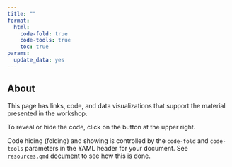 ```yaml
---
title: ""
format:
  html:
    code-fold: true
    code-tools: true
    toc: true
params:
  update_data: yes
---
```


## About

This page has links, code, and data visualizations that support the material presented in the workshop.

To reveal or hide the code, click on the button at the upper right.

::: {.callout-tip}

Code hiding (folding) and showing is controlled by the `code-fold` and `code-tools` parameters in the YAML header for your document.
See [`resources.qmd` document](https://github.com/penn-state-open-science/data-mgmt-2024/blob/main/src/resources.qmd) to see how this is done.

:::

<!-- ## Information sources -->

<!-- Here are links to some of the sources mentioned during the workshop presentations. -->

<!-- ### Good enough data management and project management practices (Alaina Pearce) -->

<!-- - Talk slides ([PDF](pdf/2024_GoodEnoughDataManagementWorkshop.pdf)). -->

<!-- - [The Turing Way](https://the-turing-way.netlify.app/index.html) handbook to reproducible, ethical and collaborative data science. -->
<!-- - Goodman, A., Pepe, A., Blocker, A. W., Borgman, C. L., Cranmer, K., Crosas, M., Di Stefano, R., Gil, Y., Groth, P., Hedstrom, M., Hogg, D. W., Kashyap, V., Mahabal, A., Siemiginowska, A., & Slavkovic, A. (2014). Ten simple rules for the care and feeding of scientific data. *PLoS Computational Biology*, *10*(4), e1003542. <https://doi.org/10.1371/journal.pcbi.1003542>. -->
<!-- - Version control -->
<!--   - [GitHub](https://github.com), a web service for version control using git. -->
<!--   - [Subversion](https://subversion.apache.org), a web service for version control using git -->
<!-- - Penn State Open Science [GitHub repo](https://github.com/penn-state-open-science) -->
<!--   - 2023 Bootcamp [site](https://penn-state-open-science.github.io/bootcamp-2023/), [repo](https://github.com/penn-state-open-science//bootcamp-2023/) -->
<!--   - 2022-23 interest and knowledge survey [site](https://penn-state-open-science.github.io/survey-fall-2022), [repo](https://github.com/penn-state-open-science/survey-fall-2022) -->
<!-- - Wickham, H. (2014). Tidy Data, *Journal of Statistical Software*, <https://doi.org/10.18637/jss.v059.i10>. -->

<!-- ### Data management policies (Briana Wham and Ana Enriquez) -->

<!-- - Talk slides ([pptx](pptx/wham-enriquez-policies-for-data-mgmt-2024-03-27.pptx)) -->

<!-- - The (Dr. Alondra) Nelson [memo](https://www.whitehouse.gov/wp-content/uploads/2022/08/08-2022-OSTP-Public-access-Memo.pdf) on "Ensuring Free, Immediate, and Equitable Access to Federally Funded Research" -->
<!-- - [NIH Data Management and Sharing Policy](https://sharing.nih.gov/data-management-and-sharing-policy) -->
<!-- - Data Management Plan Tool [(DMPTool)](https://dmptool.org) -->
<!-- - [Penn State Data Storage Finder](https://datastoragefinder.psu.edu) -->
<!-- - (Draft) [Penn State Research Data Management Policy](https://www.research.psu.edu/research-data-management-policy) -->
<!-- - [Penn State Policy IP01](https://policy.psu.edu/policies/ip01#:~:text=The%20University%20is%20granted%20the,scope%20of%20the%20University%20employment) "Ownership and Management of Intellectual Property (Formerly RA11 - Patents and Copyrights [Intellectual Property])" -->

<!-- ### Case study -->

<!-- - Sample "untidy" [data](xlsx/data_mgmt_workshop_data.xlsx) -->

<!-- ![Comments on untidy data sample](include/img/sample-data-file-comments-1-of-2.jpeg) -->

<!-- ![Comments on untidy data sample](include/img/sample-data-file-comments-2-of-2.jpeg) -->

<!-- - Problem with MS Excel's automatic [conversion names for genes](https://www.theverge.com/2020/8/6/21355674/human-genes-rename-microsoft-excel-misreading-dates) -->

<!-- ### Discussion -->

<!-- - [Catch-22](https://en.wikipedia.org/wiki/Catch-22) and Joseph Heller's [career at Penn State](https://cals.la.psu.edu/news/marathon-reading-of-catch-22/) -->

<!-- ## Registrant data -->

<!-- We try to practice what we preach, so we include below the code we use to download the registration data and visualize it. -->
<!-- Click on the `code` arrow to show or hide the code. -->
<!-- The data file itself remains private. -->
<!-- We have added `csv/` to the `.gitignore` file so that the data remains available only to users who have it locally on their computers. -->

<!-- ::: {.callout-note} -->

<!-- Rick Gilmore has stored his Gmail account information in an environment variable called `GMAIL_SURVEY`. -->

<!-- To do something similar, use the [`usethis` package](https://cran.r-project.org/package=usethis) to open your `.Renviron` variable. -->

<!-- ``` -->
<!-- install.packages("usethis") # if not installed already -->
<!-- usethis::edit_r_environ() -->
<!-- ``` -->

<!-- Add an entry like `GMAIL_SURVEY="your.google.acct@gmail.com"` to the file. -->
<!-- Save it, and restart R. -->

<!-- Then, run the following line in your console: -->

<!-- ``` -->
<!-- install.packages("googledrive") # if not installed already -->
<!-- googledrive::drive_auth() -->
<!-- ``` -->

<!-- You will see something like this: -->

<!-- ![](include/img/google-auth-console.png) -->

<!-- Select '1' to initiate a Google authentication screen in your default browser. -->
<!-- The browser should launch with a window asking your permission to authorize access to your Google account. -->
<!-- Grant access to Tidyverse API Packages. -->
<!-- Remember, *you* continue to control what code from the Tidyverse accesses specific Google sheets. -->

<!-- Once these steps are complete, the *automated* updating code below should work. -->

<!-- ::: -->

<!-- We download the data as a CSV (if `params$update_data == TRUE`). -->

<!-- ```{r set-up-update-data} -->
<!-- library(ggplot2) -->

<!-- if (!dir.exists('csv')) { -->
<!--   message("Creating missing `csv/`.") -->
<!--   dir.create("csv") -->
<!-- } -->

<!-- update_figs = TRUE -->

<!-- if (params$update_data) { -->
<!--   options(gargle_oauth_email = Sys.getenv("GMAIL_SURVEY")) -->
<!--   googledrive::drive_auth() -->

<!--   new_fn <- "csv/data-mgmt-wksp.csv" -->
<!--   file.rename(new_fn, "csv/_data-mgmt-wkshp.csv") -->
<!--   googledrive::drive_download( -->
<!--     "Data Management Workshop Spring 2024: Registration (Responses)", -->
<!--     path = new_fn, -->
<!--     type = "csv", -->
<!--     overwrite = TRUE -->
<!--   ) -->
<!--   message("Data updated.") -->
<!-- } else { -->
<!--   if (!file.exists("csv/data-mgmt-wksp.csv")) { -->
<!--     warning("File not found: 'csv/data-mgmt-wksp.csv'") -->
<!--     update_figs = FALSE -->
<!--   } else { -->
<!--     message("Using previously stored data.") -->
<!--   } -->
<!-- } -->
<!-- ``` -->

<!-- We load the saved CSV. -->

<!-- ```{r load-registration-data} -->
<!-- if (update_figs) { -->
<!--   registrations <- -->
<!--     readr::read_csv("csv/data-mgmt-wksp.csv", show_col_types = FALSE) -->
<!-- } -->
<!-- ``` -->

<!-- Then we clean the data by renaming the variables, dropping the "no's", wrangling the unit names, and adding a `college` variable. -->

<!-- ::: {.callout-note} -->

<!-- **TO-DO:** Remove duplicate entries. Drop timestamp beforehand since it will be unique even among duplicates in other fields. -->

<!-- ::: -->

<!-- ```{r clean-registration-data, eval=update_figs} -->
<!-- registrations_clean <- registrations |> -->
<!--   dplyr::rename( -->
<!--     timestamp = "Timestamp", -->
<!--     email = 'Email Address', -->
<!--     attend = "Will you attend the workshop on Wednesday, March 27, 2024?", -->
<!--     name = "What is your name?", -->
<!--     unit = "What is your department or unit?", -->
<!--     position = "What is your current position?", -->
<!--     have_case_study = "Do you have a project or dataset that you would like to have considered for a hands-on case study?", -->
<!--     case_study_details = "If yes, in a sentence or two, please describe your project or dataset.", -->
<!--     comments = "Any comments?" -->
<!--   ) |> -->
<!--   # Remove duplicate rows -->
<!--   dplyr::distinct() |> -->
<!--   # Convert timestamp into proper dates -->
<!--   dplyr::mutate(timestamp = lubridate::mdy_hms(timestamp, -->
<!--                                                tz = "America/New_York")) |> -->
<!--   # Normalize unit names -->
<!--   dplyr::mutate( -->
<!--     unit = dplyr::recode( -->
<!--       unit, -->
<!--       `ESM-Ecosystem Science and Mgmt` = "Ecosystem Science & Mgmt", -->
<!--       `Earth and Environmental Systems Institute` = "Earth & Environmental Systems Institute", -->
<!--       `Earth and Environmental Systems Institute` = "Earth & Environmental Systems Institute", -->
<!--       `Civil and Environmental Engineering` = "Civil & Environmental Engineering", -->
<!--       `Civil and Environmental Eng` = "Civil & Environmental Engineering", -->
<!--       `FOOD SCIENCE` = "Food Science", -->
<!--       `Earth and Mineral Sciences, Energy Institute` = "Energy Institute", -->
<!--       `Center for Healthy Aging / HHD` = "Center for Healthy Aging", -->
<!--       `BMB` = "Biochemistry, Microbiology, & Molecular Biology", -->
<!--       `Biochemistry, Microbiology and Molecular Biology` = "Biochemistry, Microbiology, & Molecular Biology", -->
<!--       `Spanish, Italian and Portuguese` = "Spanish, Italian, & Portuguese", -->
<!--       `Spanish, Italian, and Portuguese` = "Spanish, Italian, & Portuguese", -->
<!--       `SIP` = "Spanish, Italian, & Portuguese", -->
<!--       `Department of Nutritional Sciences` = "Nutritional Sciences", -->
<!--       `Department of Medicine, Division of Endocrinology` = "Medicine", -->
<!--       `Nutrition` = "Nutritional Sciences", -->
<!--       `Department of Statistics` = "Statistics", -->
<!--       `RPTM` = "Recreation, Park, & Tourism Management", -->
<!--       `Kinesiology & Developmental Psychology` = "Kinesiology", -->
<!--       `Educational psychology` = "Educational Psychology", -->
<!--       `Clinical Psychology` = "Psychology", -->
<!--       `Communication Sciences and Disorders` = "Communication Sciences & Disorders", -->
<!--       `Center for Healthy Aging; Department of Psychology` = "Center for Healthy Aging", -->
<!--       `MCIBS` = "Molecular, Cellular, & Integrative Biosciences", -->
<!--       `Department of Chemical Engineering` = "Chemical Engineering", -->
<!--       `Biobehavioral health` = "Biobehavioral Health", -->
<!--       `EE` = "Electrical Engineering", -->
<!--       `Agricultural and biological engineering` = "Agricultural & Biological Engineering" -->
<!--       ) -->
<!--   ) |> -->
<!--   # Drop no attends -->
<!--   dplyr::filter(attend == "Yes") |> -->
<!--   # Add college -->
<!--   dplyr::mutate( -->
<!--     college = dplyr::case_match( -->
<!--       unit, -->
<!--       "Statistics" ~ "ECoS", -->
<!--       "Biology" ~ "ECoS", -->
<!--       "Biochemistry, Microbiology, & Molecular Biology" ~ "ECoS", -->
<!--       "Physics" ~ "ECoS", -->
<!--       "Chemistry" ~ "ECoS", -->
<!--       "Astronomy & Astrophysics" ~ "ECoS", -->
<!--       "Eberly" ~ "ECos", -->
<!--       "Eberly" ~ "ECos", -->
<!--       "Psychology" ~ "CLA", -->
<!--       "Spanish, Italian, & Portuguese" ~ "CLA", -->
<!--       "Research Informatics and Publishing" ~ "Libraries", -->
<!--       "Political Science" ~ "CLA", -->
<!--       "Applied Linguistics" ~ "CLA", -->
<!--       "Global Languages & Literatures" ~ "CLA", -->
<!--       "Sociology" ~ "CLA", -->
<!--       "English" ~ "CLA", -->
<!--       "C-SoDA" ~ "CLA", -->
<!--       "Office of Digital Pedagogies and Initiatives" ~ "CLA", -->
<!--       "Asian Studies" ~ "CLA", -->
<!--       "Anthropology" ~ "CLA", -->
<!--       "Linguistics" ~ "CLA", -->
<!--       "Center for Language Science" ~ "CLA", -->
<!--       "Foreign Languages" ~ "CLA", -->
<!--       "Languages and Literature" ~ "CLA", -->
<!--       "IST" ~ "IST", -->
<!--       "Chemical Engineering" ~ "Eng", -->
<!--       "Civil & Environmental Engineering" ~ "Eng", -->
<!--       "Material Science and Engineering" ~ "Eng", -->
<!--       "Engineering Science & Mechanics" ~ "Eng", -->
<!--       "Biomedical Engineering" ~ "Eng", -->
<!--       "Mechanical Engineering" ~ "Eng", -->
<!--       "Electrical Engineering" ~ "Eng", -->
<!--       "Chemical Engineering" ~ "Eng", -->
<!--       "Nutritional Sciences" ~ "HHD", -->
<!--       "HDFS" ~ "HHD", -->
<!--       "Communication Sciences & Disorders" ~ "HHD", -->
<!--       "Kinesiology" ~ "HHD", -->
<!--       "Recreation, Park, & Tourism Management" ~ "HHD", -->
<!--       "Prevention Center" ~ "HHD", -->
<!--       "Bellisario College of Communication" ~ "Comm", -->
<!--       "Marketing" ~ "Smeal", -->
<!--       "Food Science" ~ "Ag", -->
<!--       "Ecosystem Science & Mgmt" ~ "Ag", -->
<!--       "Entomology" ~ "Ag", -->
<!--       "Plant Pathology & Environmental Microbiology" ~ "Ag", -->
<!--       "Plant Science" ~ "Ag", -->
<!--       "Agricultural & Biological Engineering" ~ "Ag", -->
<!--       "Landscape Architecture" ~ "Arts & Arch", -->
<!--       "Neuroscience" ~ "Med", -->
<!--       "Medicine" ~ "Med", -->
<!--       "College of Human and Health Development" ~ "HHD", -->
<!--       "Center for Healthy Aging" ~ "HHD", -->
<!--       "Center for Childhood Obesity Research" ~ "HHD", -->
<!--       "Biobehavioral Health" ~ "HHD", -->
<!--       "Earth & Environmental Systems Institute" ~ "EMS", -->
<!--       "Geography" ~ "EMS", -->
<!--       "Energy Institute" ~ "EMS", -->
<!--       "Geosciences" ~ "EMS", -->
<!--       "Nursing" ~ "Nursing", -->
<!--       "Educational Psychology" ~ "Ed", -->
<!--       "Molecular, Cellular, & Integrative Biosciences" ~ "Huck", -->
<!--       "University Libraries" ~ "Libraries" -->
<!--     ), -->
<!--     .default = "Unknown", -->
<!--     .missing = "Unknown" -->
<!--   ) -->

<!-- registrations_clean <- registrations_clean |> -->
<!--   dplyr::mutate( -->
<!--   confirmed = dplyr::case_match( -->
<!--       confirmation_response, -->
<!--       "Sorry, can't make it" ~ "Decline", -->
<!--       "No response" ~ "No response", -->
<!--       "Yes,  I'll be there" ~ "Confirm", -->
<!--       NA ~ "No response", -->
<!--       "presenter" ~ "Confirm"), -->
<!--       .default = "Unknown", -->
<!--     .missing = "Unknown" -->
<!--   ) -->
<!-- ``` -->

<!-- The following is used to modify the above code to capture new unit names, clean/normalize them, and assign them to colleges. -->

<!-- ```{r, eval=update_figs} -->
<!-- college_na <- is.na(registrations_clean$college) -->
<!-- registrations_clean$unit[college_na] -->
<!-- ``` -->

<!-- ### Time series -->

<!-- ```{r fig-registration-time-series, fig.cap="Time series of registrations from 2014-02-13 to present", eval=update_figs} -->
<!-- registrations_clean |> -->
<!--   dplyr::arrange(timestamp) |> -->
<!--   dplyr::mutate(resp_index = seq_along(timestamp)) |> -->
<!--   ggplot() + -->
<!--   aes(x = timestamp, y = resp_index) + -->
<!--   geom_point() + -->
<!--   # geom_line(group = 1) + -->
<!--   theme(axis.text.x = element_text(angle = 90)) + -->
<!--   labs(x = NULL, y = 'n') + -->
<!--   theme(legend.position = "bottom", legend.title = element_blank()) -->
<!-- ``` -->

<!-- ### Unit & College -->

<!-- #### Registrations -->

<!-- ```{r fig-registrations-by-dept, fig.cap="Registrations by department", eval=update_figs} -->
<!-- registrations_by_dept <- registrations_clean |> -->
<!--   dplyr::filter(!is.na(unit)) -->

<!-- registrations_by_dept |> -->
<!--   dplyr::arrange(desc(unit)) |> -->
<!--   ggplot() + -->
<!--   aes(x = unit, fill = college) + -->
<!--   geom_bar() + -->
<!--   theme(legend.position = "bottom", legend.title = element_blank()) + -->
<!--   coord_flip() -->

<!-- n_registrations <- dim(registrations_clean)[1] -->

<!-- n_depts_registrations <- length(unique(registrations_by_dept$unit)) -->
<!-- n_coll_registrations <- length(unique(registrations_by_dept$college)) -->
<!-- ``` -->

<!-- We had `{r} n_registrations` registrations from `{r} n_depts_registrations` departments representing `{r} n_coll_registrations` colleges. -->

<!-- ```{r fig-registrations-by-college, fig.cap="Registrations by college", eval=update_figs} -->
<!-- registrations_by_dept |> -->
<!--   ggplot() + -->
<!--   aes(x = college, fill = college, color = college) + -->
<!--   geom_bar() + -->
<!--   theme(axis.text.x = element_blank()) + -->
<!--   theme(legend.position = "bottom", legend.title = element_blank()) -->
<!-- ``` -->

<!-- #### Confirmations -->

<!-- ```{r tbl-confirmations-by-college} -->
<!-- xtabs(~ confirmed + college, registrations_clean) -->

<!-- confirmed <- registrations_clean |> -->
<!--   dplyr::filter(confirmed == "Confirm") -->

<!-- n_confirmed <- dim(confirmed)[1] -->
<!-- n_depts_confirmed <- length(unique(confirmed$unit)) -->
<!-- n_coll_confirmed <- length(unique(confirmed$college)) -->
<!-- ``` -->

<!-- We had `{r} n_confirmed` people from `{r} n_depts_confirmed` departments representing `{r} n_coll_confirmed` colleges confirm attendance. -->

<!-- #### Attendees -->

<!-- ```{r} -->
<!-- attendees_clean <- registrations_clean |> -->
<!--   dplyr::filter(status %in% c("attended", "presenter")) -->

<!-- n_attendees <- dim(attendees_clean)[1] -->

<!-- attendees_by_dept <- attendees_clean |> -->
<!--   dplyr::filter(!is.na(unit)) -->

<!-- n_depts_attendees <- length(unique(attendees_by_dept$unit)) -->
<!-- n_coll_attendees <- length(unique(attendees_by_dept$college)) -->
<!-- ``` -->

<!-- There were `{r} n_attendees` people from `{r} n_depts_attendees` departments representing `{r} n_coll_attendees` colleges who attended. -->

<!-- ```{r fig-attendees-by-dept, fig.cap="Attendees by department", eval=update_figs} -->
<!-- attendees_by_dept |> -->
<!--   dplyr::arrange(desc(unit)) |> -->
<!--   ggplot() + -->
<!--   aes(x = unit, fill = college) + -->
<!--   geom_bar() + -->
<!--   theme(legend.position = "bottom", legend.title = element_blank()) + -->
<!--   coord_flip() -->
<!-- ``` -->

<!-- ```{r fig-attendees-by-college, fig.cap="Attendees by college", eval=update_figs} -->
<!-- attendees_clean |> -->
<!--   ggplot() + -->
<!--   aes(x = college, fill = college, color = college) + -->
<!--   geom_bar() + -->
<!--   theme(axis.text.x = element_blank()) + -->
<!--   theme(legend.position = "bottom", legend.title = element_blank()) -->
<!-- ``` -->

<!-- ### Position -->

<!-- #### Registrations -->

<!-- ```{r fig-registrations-by-position, fig.cap="Registrations by position", eval=update_figs} -->
<!-- registrations_clean |> -->
<!--   ggplot() + -->
<!--   aes(x = position, fill = position) + -->
<!--   geom_bar() + -->
<!--   theme(axis.text.x = element_blank()) + -->
<!--   theme(legend.position = "bottom", legend.title = element_blank()) -->
<!-- ``` -->

<!-- #### Attendees -->

<!-- ```{r fig-attendees-by-position, fig.cap="Attendees by position", eval=update_figs} -->
<!-- attendees_clean |> -->
<!--   ggplot() + -->
<!--   aes(x = position, fill = position) + -->
<!--   geom_bar() + -->
<!--   theme(axis.text.x = element_blank()) + -->
<!--   theme(legend.position = "bottom", legend.title = element_blank()) -->
<!-- ``` -->

<!-- ### Listserv subscribers -->

<!-- ```{r fig-list-subscribers-by-college, fig.cap="New list subscribers by college"} -->
<!-- new_list_subscribers <- registrations_clean |> -->
<!--   dplyr::filter(add_listserv == "yes") |> -->
<!--   dplyr::filter(!is.na(college)) -->

<!-- new_list_subscribers |> -->
<!--   ggplot() + -->
<!--   aes(x = college, fill = college, color = college) + -->
<!--   geom_bar() + -->
<!--   theme(axis.text.x = element_blank()) + -->
<!--   theme(legend.position = "bottom", legend.title = element_blank()) -->

<!-- n_new_subscribers <- dim(new_list_subscribers)[1] -->
<!-- ``` -->

<!-- We had `{r} n_new_subscribers` new subscribers to the open science listserv. -->

<!-- ### Case study -->

<!-- ```{r fig-registrations-has-case-study, fig.cap="Do registrants have a possible case study?", eval=update_figs} -->
<!-- registrations_clean |> -->
<!--   ggplot() + -->
<!--   aes(x = have_case_study) + -->
<!--   geom_bar() -->
<!-- ``` -->

<!-- ## Consulting OpenAI -->

<!-- Just for fun, we thought we would ask [OpenAI](https://openai.com) for some insights about data management practices. -->

<!-- The following code sketch is not run and will not work as-is, but is used as a sketch for how to do this sort of thing. -->

<!-- ```{r} -->
<!-- #| label: open-ai-image -->
<!-- #| eval: FALSE -->

<!-- ai_img <- openai::create_image(prompt = "good enough data management practices", size="512x512", response_format = "url") -->
<!-- ``` -->

<!-- ![OpenAI response to "good enough data management practices"](include/img/open-ai-good-enough-data-mgmt.png) -->

<!-- Similarly, the response below was generated from the prompt "suggestions about good enough data management practices". -->

<!-- ```{r} -->
<!-- #| label: open-ai-text -->
<!-- #| eval: FALSE -->

<!-- create_chat_completion(model = "gpt-3.5-turbo", -->
<!--                        messages = list( -->
<!--                          list("role" = "user", -->
<!--                               "content" = "suggestions about good enough data management practices") -->
<!--                        )) -->
<!-- ``` -->

<!-- >1. Regularly backup your data to prevent data loss in case of system failure or accidental deletion. -->
<!-- >2. Keep your data organized by creating folders and subfolders with clear and consistent naming conventions. -->
<!-- >3. Use encryption to protect sensitive data from unauthorized access.  -->
<!-- >4. Implement access controls to ensure that only authorized individuals can view or modify certain data. -->
<!-- >5. Regularly review and update data security protocols to stay ahead of potential threats. -->
<!-- >6. Dispose of outdated data securely and in line with data protection regulations. -->
<!-- >7. Conduct regular data audits to ensure the accuracy and completeness of your data.  -->
<!-- >8. Train employees on data management best practices to ensure everyone is following proper procedures. -->
<!-- >9. Utilize data management software or tools to automate and streamline data processes. -->
<!-- >10. Seek guidance from data management experts or consultants for additional strategies and recommendations. -->

